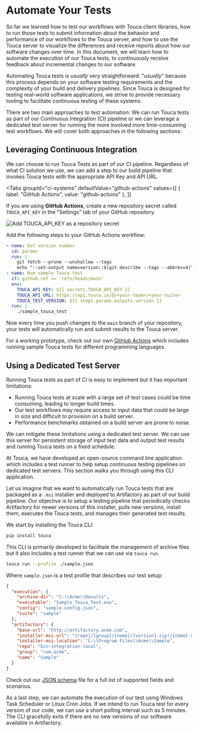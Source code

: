 
# Automate Your Tests

So far we learned how to test our workflows with Touca client libraries, how to
run those tests to submit information about the behavior and performance of our
workflows to the Touca server, and how to use the Touca server to visualize the
differences and receive reports about how our software changes over time. In
this document, we will learn how to automate the execution of our Touca tests,
to continuously receive feedback about incremental changes to our software.

Automating Touca tests is _usually_ very straightforward. "_usually_" because
this process depends on your software testing requirements and the complexity of
your build and delivery pipelines. Since Touca is designed for testing
real-world software applications, we strive to provide necessary tooling to
facilitate continuous testing of these systems.

There are two main approaches to test automation: We can run Touca tests as part
of our Continuous Integration (CI) pipeline or we can leverage a dedicated test
server for running the more involved more time-consuming test workflows. We will
cover both approaches in the following sections:

## Leveraging Continuous Integration

We can choose to run Touca Tests as part of our CI pipeline. Regardless of what
CI solution we use, we can add a step to our build pipeline that invokes Touca
tests with the appropriate API Key and API URL.

<Tabs
  groupId="ci-systems"
  defaultValue="github-actions"
  values={[
    { label: "GitHub Actions", value: "github-actions" },
  ]}
>
  <TabItem value="github-actions">

If you are using **GitHub Actions**, create a new repository secret called
`TOUCA_API_KEY` in the "Settings" tab of your GitHub repository.

![Add TOUCA_API_KEY as a repository secret](/img/assets/touca-automate-secret.png)

Add the following steps to your GitHub Actions workflow:

```yaml
- name: Get version number
  id: params
  run: |
    git fetch --prune --unshallow --tags
    echo "::set-output name=version::$(git describe --tags --abbrev=4)"
- name: Run sample Touca test
  if: github.ref == 'refs/heads/main'
  env:
    TOUCA_API_KEY: ${{ secrets.TOUCA_API_KEY }}
    TOUCA_API_URL: https://api.touca.io/@/<your-team>/<your-suite>
    TOUCA_TEST_VERSION: ${{ steps.params.outputs.version }}
  run: |
    ./sample_touca_test
```

Now every time you push changes to the `main` branch of your repository, your
tests will automatically run and submit results to the Touca server.

For a working prototype, check out our own
[GitHub Actions](https://github.com/trytouca/trytouca/blob/main/.github/workflows/build.yml#L692-L703)
which includes running sample Touca tests for different programming languages.

  </TabItem>
</Tabs>

## Using a Dedicated Test Server

Running Touca tests as part of CI is easy to implement but it has important
limitations:

- Running Touca tests at scale with a large set of test cases could be time
  consuming, leading to longer build times.
- Our test workflows may require access to input data that could be large in
  size and difficult to provision on a build server.
- Performance benchmarks obtained on a build server are prone to noise.

We can mitigate these limitations using a dedicated test server. We can use this
server for persistent storage of input test data and output test results and
running Touca tests on a fixed schedule.

At Touca, we have developed an open-source command line application which
includes a test runner to help setup continuous testing pipelines on dedicated
test servers. This section walks you through using this CLI application.

Let us imagine that we want to automatically run Touca tests that are packaged
as a `.msi` installer and deployed to Artifactory as part of our build pipeline.
Our objective is to setup a testing pipeline that periodically checks
Artifactory for newer versions of this installer, pulls new versions, install
them, executes the Touca tests, and manages their generated test results.

We start by installing the Touca CLI:

```bash
pip install touca
```

This CLI is primarily developed to facilitate the management of archive files
but it also includes a test runner that we can use via `touca run`.

```bash
touca run --profile ./sample.json
```

Where `sample.json` is a test profile that describes our test setup:

```json title="sample.json"
{
  "execution": {
    "archive-dir": "C:\\Acme\\Results",
    "executable": "Sample_Touca_Test.exe",
    "config": "sample.config.json",
    "suite": "sample"
  },
  "artifactory": {
    "base-url": "http://artifactory.acme.com",
    "installer-msi-url": "{repo}/{group}/{name}/{version}.zip!/{name}.msi",
    "installer-msi-location": "C:\\Program Files\\Acme\\Sample",
    "repo": "bin-integration-local",
    "group": "com.acme",
    "name": "Sample"
  }
}
```

Check out our
[JSON schema](https://github.com/trytouca/trytouca/blob/main/sdk/python/touca/cli/config/profile.schema.json)
file for a full list of supported fields and scenarios.

As a last step, we can automate the execution of our test using Windows Task
Scheduler or Linux Cron Jobs. If we intend to run Touca test for every version
of our code, we can use a short polling interval such as 5 minutes. The CLI
gracefully exits if there are no new versions of our software available in
Artifactory.
